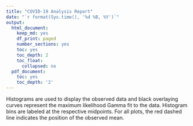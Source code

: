```yaml
---
title: "COVID-19 Analysis Report"
date: "`r format(Sys.time(), '%d %B, %Y')`"
output:
  html_document:
    keep_md: yes
    df_print: paged
    number_sections: yes
    toc: yes
    toc_depth: 2
    toc_float:
      collapsed: no
  pdf_document:
    toc: yes
    toc_depth: '2'
---
```


Histograms are used to display the observed data and black overlaying curves represent the maximum likelihood Gamma fit to the data. Histogram bins are labeled at the respective midpoints. For all plots, the red dashed line indicates the position of the observed mean.